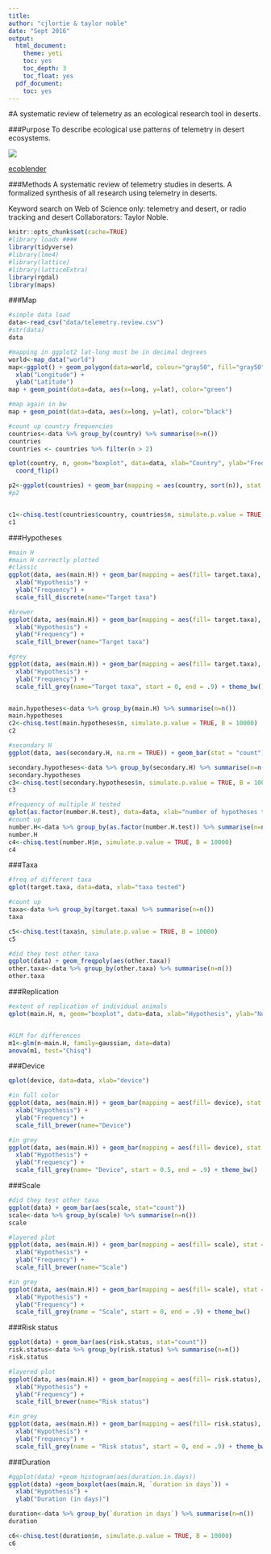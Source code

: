 ```yaml
---
title:
author: "cjlortie & taylor noble"
date: "Sept 2016"
output:
  html_document:
    theme: yeti
    toc: yes
    toc_depth: 3
    toc_float: yes
  pdf_document:
    toc: yes
---
```

#A systematic review of telemetry as an ecological research tool in deserts.

###Purpose
To describe ecological use patterns of telemetry in desert ecosystems.


![](./taylor.action.jpg)

[ecoblender](http://ecoblender.org)

###Methods
A systematic review of telemetry studies in deserts. A formalized synthesis of all research using telemetry in deserts.

Keyword search on Web of Science only: telemetry and desert, or radio tracking and desert Collaborators: Taylor Noble.

```r
knitr::opts_chunk$set(cache=TRUE)
#library loads ####
library(tidyverse)
#library(lme4)
#library(lattice)
#library(latticeExtra)
library(rgdal)
library(maps)

```

###Map
```r
#simple data load
data<-read_csv("data/telemetry.review.csv")
#str(data)
data

#mapping in ggplot2 lat-long must be in decimal degrees
world<-map_data("world")
map<-ggplot() + geom_polygon(data=world, colour="gray50", fill="gray50", aes(x=long, y=lat, group=group)) + 
  xlab("Longitude") +
  ylab("Latitude")
map + geom_point(data=data, aes(x=long, y=lat), color="green")

#map again in bw
map + geom_point(data=data, aes(x=long, y=lat), color="black")

#count up country frequencies
countries<-data %>% group_by(country) %>% summarise(n=n())
countries
countries <- countries %>% filter(n > 2)

qplot(country, n, geom="boxplot", data=data, xlab="Country", ylab="Frequency") +
  coord_flip()

p2<-ggplot(countries) + geom_bar(mapping = aes(country, sort(n)), stat = "identity")
#p2


c1<-chisq.test(countries$country, countries$n, simulate.p.value = TRUE, B = 10000)
c1

```

###Hypotheses
```r
#main H
#main H correctly plotted
#classic 
ggplot(data, aes(main.H)) + geom_bar(mapping = aes(fill= target.taxa), stat = "count") + 
  xlab("Hypothesis") + 
  ylab("Frequency") +
  scale_fill_discrete(name="Target taxa")

#brewer
ggplot(data, aes(main.H)) + geom_bar(mapping = aes(fill= target.taxa), stat = "count") + 
  xlab("Hypothesis") + 
  ylab("Frequency") +
  scale_fill_brewer(name="Target taxa")

#grey
ggplot(data, aes(main.H)) + geom_bar(mapping = aes(fill= target.taxa), stat = "count") + 
  xlab("Hypothesis") + 
  ylab("Frequency") +
  scale_fill_grey(name="Target taxa", start = 0, end = .9) + theme_bw()


main.hypotheses<-data %>% group_by(main.H) %>% summarise(n=n())
main.hypotheses
c2<-chisq.test(main.hypotheses$n, simulate.p.value = TRUE, B = 10000)
c2

#secondary H
ggplot(data, aes(secondary.H, na.rm = TRUE)) + geom_bar(stat = "count") + xlab("Secondary hypothesis") + ylab("Frequency")

secondary.hypotheses<-data %>% group_by(secondary.H) %>% summarise(n=n())
secondary.hypotheses
c3<-chisq.test(secondary.hypotheses$n, simulate.p.value = TRUE, B = 10000)
c3

#frequency of multiple H tested
qplot(as.factor(number.H.test), data=data, xlab="number of hypotheses tested")
#count up
number.H<-data %>% group_by(as.factor(number.H.test)) %>% summarise(n=n())
number.H
c4<-chisq.test(number.H$n, simulate.p.value = TRUE, B = 10000)
c4
```

###Taxa
```r
#freq of different taxa
qplot(target.taxa, data=data, xlab="taxa tested")

#count up
taxa<-data %>% group_by(target.taxa) %>% summarise(n=n())
taxa

c5<-chisq.test(taxa$n, simulate.p.value = TRUE, B = 10000)
c5

#did they test other taxa
ggplot(data) + geom_freqpoly(aes(other.taxa))
other.taxa<-data %>% group_by(other.taxa) %>% summarise(n=n())
other.taxa

```

###Replication
```r
#extent of replication of individual animals
qplot(main.H, n, geom="boxplot", data=data, xlab="Hypothesis", ylab="Number of individuals")


#GLM for differences
m1<-glm(n~main.H, family=gaussian, data=data)
anova(m1, test="Chisq")

```

###Device
```r
qplot(device, data=data, xlab="device")

#in full color
ggplot(data, aes(main.H)) + geom_bar(mapping = aes(fill= device), stat = "count") + 
  xlab("Hypothesis") + 
  ylab("Frequency") +
  scale_fill_brewer(name="Device")

#in grey
ggplot(data, aes(main.H)) + geom_bar(mapping = aes(fill= device), stat = "count") + 
  xlab("Hypothesis") + 
  ylab("Frequency") +
  scale_fill_grey(name= "Device", start = 0.5, end = .9) + theme_bw()
```

###Scale
```r
#did they test other taxa
ggplot(data) + geom_bar(aes(scale, stat="count"))
scale<-data %>% group_by(scale) %>% summarise(n=n())
scale

#layered plot
ggplot(data, aes(main.H)) + geom_bar(mapping = aes(fill= scale), stat = "count") + 
  xlab("Hypothesis") + 
  ylab("Frequency") +
  scale_fill_brewer(name="Scale")

#in grey
ggplot(data, aes(main.H)) + geom_bar(mapping = aes(fill= scale), stat = "count") + 
  xlab("Hypothesis") + 
  ylab("Frequency") +
  scale_fill_grey(name = "Scale", start = 0, end = .9) + theme_bw()
```

###Risk status
```r
ggplot(data) + geom_bar(aes(risk.status, stat="count"))
risk.status<-data %>% group_by(risk.status) %>% summarise(n=n())
risk.status

#layered plot
ggplot(data, aes(main.H)) + geom_bar(mapping = aes(fill= risk.status), stat = "count") + 
  xlab("Hypothesis") + 
  ylab("Frequency") +
  scale_fill_brewer(name="Risk status")

#in grey
ggplot(data, aes(main.H)) + geom_bar(mapping = aes(fill= risk.status), stat = "count") + 
  xlab("Hypothesis") + 
  ylab("Frequency") +
  scale_fill_grey(name = "Risk status", start = 0, end = .9) + theme_bw()

```

###Duration
```r
#ggplot(data) +geom_histogram(aes(duration.in.days))
ggplot(data) +geom_boxplot(aes(main.H, `duration in days`)) + 
  xlab("Hypothesis") +
  ylab("Duration (in days)")

duration<-data %>% group_by(`duration in days`) %>% summarise(n=n())
duration

c6<-chisq.test(duration$n, simulate.p.value = TRUE, B = 10000)
c6
```

